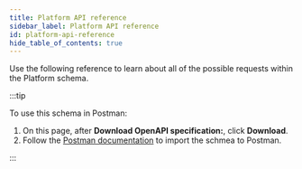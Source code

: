 ```yaml
---
title: Platform API reference
sidebar_label: Platform API reference
id: platform-api-reference
hide_table_of_contents: true
---
```



Use the following reference to learn about all of the possible requests within the Platform schema.

:::tip

To use this schema in Postman:

1. On this page, after **Download OpenAPI specification:**, click **Download**.
2. Follow the [Postman documentation](https://learning.postman.com/docs/integrations/available-integrations/working-with-openAPI/) to import the schmea to Postman.

:::


<ApiDocMdx id="platform" />
